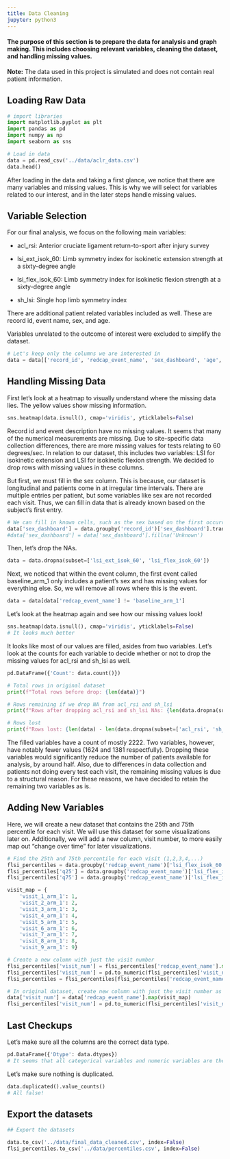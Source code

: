```yaml
---
title: Data Cleaning
jupyter: python3
---
```




#### The purpose of this section is to prepare the data for analysis and graph making. This includes choosing relevant variables, cleaning the dataset, and handling missing values.

**Note:** The data used in this project is simulated and does not contain real patient information.

## Loading Raw Data

```python
# import libraries
import matplotlib.pyplot as plt
import pandas as pd
import numpy as np
import seaborn as sns

# Load in data
data = pd.read_csv('../data/aclr_data.csv')
data.head()
```

After loading in the data and taking a first glance, we notice that there are many variables and missing values. This is why we will select for variables related to our interest, and in the later steps handle missing values.

## Variable Selection

For our final analysis, we focus on the following main variables: 

- acl_rsi: Anterior cruciate ligament return-to-sport after injury survey
  
- lsi_ext_isok_60: Limb symmetry index for isokinetic extension strength at a sixty-degree angle
  
- lsi_flex_isok_60: Limb symmetry index for isokinetic flexion strength at a sixty-degree angle
  
- sh_lsi: Single hop limb symmetry index

There are additional patient related variables included as well. These are record id, event name, sex, and age. 

Variables unrelated to the outcome of interest were excluded to simplify the dataset.

```python
# Let's keep only the columns we are interested in
data = data[['record_id', 'redcap_event_name', 'sex_dashboard', 'age', 'age_group', 'acl_rsi', 'lsi_ext_isok_60', 'lsi_flex_isok_60', 'sh_lsi']]
```

## Handling Missing Data

First let's look at a heatmap to visually understand where the missing data lies. The yellow values show missing information.

```python
sns.heatmap(data.isnull(), cmap='viridis', yticklabels=False)
```

Record id and event description have no missing values. It seems that many of the numerical measurements are missing. Due to site-specific data collection differences, there are more missing values for tests relating to 60 degrees/sec. In relation to our dataset, this includes two variables: LSI for isokinetic extension and LSI for isokinetic flexion strength. We decided to drop rows with missing values in these columns. 

But first, we must fill in the sex column. This is because, our dataset is longitudinal and patients come in at irregular time intervals. There are multiple entries per patient, but some variables like sex are not recorded each visit. Thus, we can fill in data that is already known based on the subject's first entry.

```python
# We can fill in known cells, such as the sex based on the first occurrence 
data['sex_dashboard'] = data.groupby('record_id')['sex_dashboard'].transform('first')
#data['sex_dashboard'] = data['sex_dashboard'].fillna('Unknown')
```

Then, let's drop the NAs.

```python
data = data.dropna(subset=['lsi_ext_isok_60', 'lsi_flex_isok_60'])
```

Next, we noticed that within the event column, the first event called baseline_arm_1 only includes a patient's sex and has missing values for everything else. So, we will remove all rows where this is the event.

```python
data = data[data['redcap_event_name'] != 'baseline_arm_1']
```

Let's look at the heatmap again and see how our missing values look!

```python
sns.heatmap(data.isnull(), cmap='viridis', yticklabels=False)
# It looks much better
```

It looks like most of our values are filled, asides from two variables. Let's look at the counts for each variable to decide whether or not to drop the missing values for acl_rsi and sh_lsi as well.

```python
pd.DataFrame({'Count': data.count()})
```

```python
# Total rows in original dataset
print(f"Total rows before drop: {len(data)}")

# Rows remaining if we drop NA from acl_rsi and sh_lsi
print(f"Rows after dropping acl_rsi and sh_lsi NAs: {len(data.dropna(subset=['acl_rsi', 'sh_lsi']))}")

# Rows lost
print(f"Rows lost: {len(data) - len(data.dropna(subset=['acl_rsi', 'sh_lsi']))}")
```

The filled variables have a count of mostly 2222. Two variables, however, have notably fewer values (1624 and 1381 respectfully). Dropping these variables would significantly reduce the number of patients available for analysis, by around half. Also, due to differences in data collection and patients not doing every test each visit, the remaining missing values is due to a structural reason. For these reasons, we have decided to retain the remaining two variables as is.

## Adding New Variables

Here, we will create a new dataset that contains the 25th and 75th percentile for each visit. We will use this dataset for some visualizations later on. Additionally, we will add a new column, visit number, to more easily map out "change over time" for later visualizations.

```python
# Find the 25th and 75th percentile for each visit (1,2,3,4,...)
flsi_percentiles = data.groupby('redcap_event_name')['lsi_flex_isok_60'].agg(mean='mean',q25='quantile', q75='quantile').reset_index()
flsi_percentiles['q25'] = data.groupby('redcap_event_name')['lsi_flex_isok_60'].quantile(0.40).values
flsi_percentiles['q75'] = data.groupby('redcap_event_name')['lsi_flex_isok_60'].quantile(0.60).values

visit_map = {
    'visit_1_arm_1': 1,
    'visit_2_arm_1': 2,
    'visit_3_arm_1': 3,
    'visit_4_arm_1': 4,
    'visit_5_arm_1': 5,
    'visit_6_arm_1': 6,
    'visit_7_arm_1': 7,
    'visit_8_arm_1': 8,
    'visit_9_arm_1': 9}

# Create a new column with just the visit number
flsi_percentiles['visit_num'] = flsi_percentiles['redcap_event_name'].map(visit_map)
flsi_percentiles['visit_num'] = pd.to_numeric(flsi_percentiles['visit_num'], errors='coerce').astype('Int64')
flsi_percentiles = flsi_percentiles[flsi_percentiles['redcap_event_name'] != 'data_upload_arm_2'] # remove unneeded values

# In original dataset, create new column with just the visit number as well
data['visit_num'] = data['redcap_event_name'].map(visit_map)
flsi_percentiles['visit_num'] = pd.to_numeric(flsi_percentiles['visit_num'], errors='coerce').astype('Int64')
```

## Last Checkups
Let's make sure all the columns are the correct data type.

```python
pd.DataFrame({'Dtype': data.dtypes})
# It seems that all categorical variables and numeric variables are the correct type
```

Let's make sure nothing is duplicated.

```python
data.duplicated().value_counts()
# All false!
```

## Export the datasets

```python
## Export the datasets

data.to_csv('../data/final_data_cleaned.csv', index=False)
flsi_percentiles.to_csv('../data/percentiles.csv', index=False)
```

